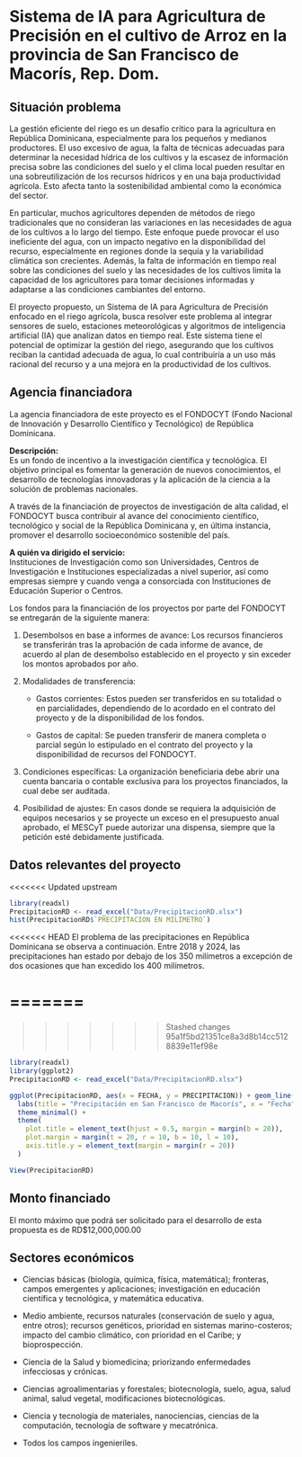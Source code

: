 # Sistema de IA para Agricultura de Precisión en el cultivo de Arroz en la provincia de San Francisco de Macorís, Rep. Dom.

## Situación problema

La gestión eficiente del riego es un desafío crítico para la agricultura en República Dominicana, especialmente para los pequeños y medianos productores. El uso excesivo de agua, la falta de técnicas adecuadas para determinar la necesidad hídrica de los cultivos y la escasez de información precisa sobre las condiciones del suelo y el clima local pueden resultar en una sobreutilización de los recursos hídricos y en una baja productividad agrícola. Esto afecta tanto la sostenibilidad ambiental como la económica del sector.

En particular, muchos agricultores dependen de métodos de riego tradicionales que no consideran las variaciones en las necesidades de agua de los cultivos a lo largo del tiempo. Este enfoque puede provocar el uso ineficiente del agua, con un impacto negativo en la disponibilidad del recurso, especialmente en regiones donde la sequía y la variabilidad climática son crecientes. Además, la falta de información en tiempo real sobre las condiciones del suelo y las necesidades de los cultivos limita la capacidad de los agricultores para tomar decisiones informadas y adaptarse a las condiciones cambiantes del entorno.

El proyecto propuesto, un Sistema de IA para Agricultura de Precisión enfocado en el riego agrícola, busca resolver este problema al integrar sensores de suelo, estaciones meteorológicas y algoritmos de inteligencia artificial (IA) que analizan datos en tiempo real. Este sistema tiene el potencial de optimizar la gestión del riego, asegurando que los cultivos reciban la cantidad adecuada de agua, lo cual contribuiría a un uso más racional del recurso y a una mejora en la productividad de los cultivos.

## Agencia financiadora

La agencia financiadora de este proyecto es el FONDOCYT (Fondo Nacional de Innovación y Desarrollo Científico y Tecnológico) de República Dominicana.

**Descripción:**  
Es un fondo de incentivo a la investigación científica y tecnológica. El objetivo principal es fomentar la generación de nuevos conocimientos, el desarrollo de tecnologías innovadoras y la aplicación de la ciencia a la solución de problemas nacionales.  

A través de la financiación de proyectos de investigación de alta calidad, el FONDOCYT busca contribuir al avance del conocimiento científico, tecnológico y social de la República Dominicana y, en última instancia, promover el desarrollo socioeconómico sostenible del país. 

**A quién va dirigido el servicio:**  
Instituciones de Investigación como son Universidades, Centros de Investigación e Instituciones especializadas a nivel superior, así como empresas siempre y cuando venga a consorciada con Instituciones de Educación Superior o Centros.


Los fondos para la financiación de los proyectos por parte del FONDOCYT se entregarán de la siguiente manera:

1) Desembolsos en base a informes de avance: Los recursos financieros se transferirán tras la aprobación de cada informe de avance, de acuerdo al plan de desembolso establecido en el proyecto y sin exceder los montos aprobados por año.

2) Modalidades de transferencia:

   - Gastos corrientes: Estos pueden ser transferidos en su totalidad o en parcialidades, dependiendo de lo acordado en el contrato del proyecto y de la disponibilidad de los fondos.

   - Gastos de capital: Se pueden transferir de manera completa o parcial según lo estipulado en el contrato del proyecto y la disponibilidad de recursos del FONDOCYT.

3) Condiciones específicas: La organización beneficiaria debe abrir una cuenta bancaria o contable exclusiva para los proyectos financiados, la cual debe ser auditada.

4) Posibilidad de ajustes: En casos donde se requiera la adquisición de equipos necesarios y se proyecte un exceso en el presupuesto anual aprobado, el MESCyT puede autorizar una dispensa, siempre que la petición esté debidamente justificada.

## Datos relevantes del proyecto
<<<<<<< Updated upstream
```r
library(readxl)
PrecipitacionRD <- read_excel("Data/PrecipitacionRD.xlsx")
hist(PrecipitacionRD$`PRECIPITACION EN MILIMETRO`)
```

<<<<<<< HEAD
El problema de las precipitaciones en República Dominicana se observa a continuación. Entre 2018 y 2024, las precipitaciones han estado por debajo de los 350 milímetros a excepción de dos ocasiones que han excedido los 400 milímetros.  

=======
=======
>>>>>>> Stashed changes
>>>>>>> 95a1f5bd21351ce8a3d8b14cc5128839e11ef98e
```r
library(readxl)
library(ggplot2)
PrecipitacionRD <- read_excel("Data/PrecipitacionRD.xlsx")

ggplot(PrecipitacionRD, aes(x = FECHA, y = PRECIPITACION)) + geom_line(color = "blue") +
  labs(title = "Precipitación en San Francisco de Macorís", x = "Fecha", y = "Precipitación en milímetros") +
  theme_minimal() +
  theme(
    plot.title = element_text(hjust = 0.5, margin = margin(b = 20)),
    plot.margin = margin(t = 20, r = 10, b = 10, l = 10),
    axis.title.y = element_text(margin = margin(r = 20))
  )

View(PrecipitacionRD)

```

## Monto financiado

El monto máximo que podrá ser solicitado para el desarrollo de esta propuesta es de RD$12,000,000.00  

## Sectores económicos
- Ciencias básicas (biología, química, física, matemática); fronteras, campos emergentes y aplicaciones; investigación en educación científica y tecnológica, y matemática educativa.

- Medio ambiente, recursos naturales (conservación de suelo y agua, entre otros); recursos genéticos, prioridad en sistemas marino-costeros; impacto del cambio climático, con prioridad en el Caribe; y bioprospección.

- Ciencia de la Salud y biomedicina; priorizando enfermedades infecciosas y crónicas.

- Ciencias agroalimentarias y forestales; biotecnología, suelo, agua, salud animal, salud vegetal, modificaciones biotecnológicas.

- Ciencia y tecnología de materiales, nanociencias, ciencias de la computación, tecnología de software y mecatrónica.

- Todos los campos ingenieriles. 
